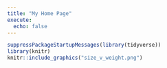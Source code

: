 ```yaml
---
title: "My Home Page"
execute: 
  echo: false
---
```


```r
suppressPackageStartupMessages(library(tidyverse))
library(knitr)
knitr::include_graphics("size_v_weight.png")
```